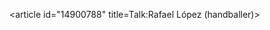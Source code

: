 <article id="14900788" title=Talk:Rafael López (handballer)>
	<talkpage id="14900788" title="Talk:Rafael López (handballer)">
{{WikiProject Biography
|living=yes
|class=stub
|auto=yes
|listas=Lopez, Rafael
}}
{{WikiProject Olympics|class=Stub|importance=|auto=yes}}
	</talkpage>
</article>